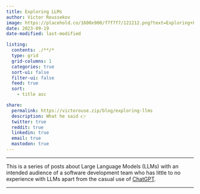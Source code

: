 ```yaml
---
title: Exploring LLMs
author: Victor Roussekov
image: https://placehold.co/1600x900/f7f7f7/121212.png?text=Exploring+LLMs.&font=playfair-display
date: 2023-09-19
date-modified: last-modified

listing:
  contents: ./**/*
  type: grid
  grid-columns: 1
  categories: true
  sort-ui: false
  filter-ui: false
  feed: true
  sort:
    - title asc

share:
  permalink: https://victorouse.zip/blog/exploring-llms
  description: What he said 👉
  twitter: true
  reddit: true
  linkedin: true
  email: true
  mastodon: true
---
```


---

This is a series of posts about Large Language Models (LLMs) with an intended
audience of a software development team who has little to no experience with
LLMs apart from the casual use of [ChatGPT](https://chat.openai.com).

---
